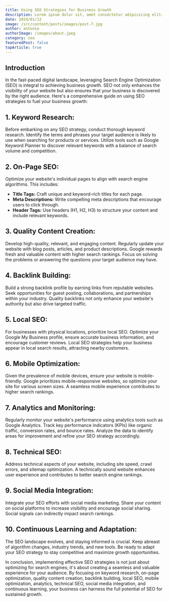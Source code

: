 ```yaml
---
title: Using SEO Strategies for Business Growth
description: Lorem ipsum dolor sit, amet consectetur adipisicing elit. Hic eos odit sequi minima iure natus, odio tempora sit.
date: 2024/01/12
image: /src/content/posts/images/post-7.jpg
author: antonio
authorImage: /images/about.jpeg
category: seo
featuredPost: false
topArticle: true
---
```


## **Introduction**

In the fast-paced digital landscape, leveraging Search Engine Optimization (SEO) is integral to achieving business growth. SEO not only enhances the visibility of your website but also ensures that your business is discovered by the right audience. Here's a comprehensive guide on using SEO strategies to fuel your business growth:

## 1. **Keyword Research:**

Before embarking on any SEO strategy, conduct thorough keyword research. Identify the terms and phrases your target audience is likely to use when searching for products or services. Utilize tools such as Google Keyword Planner to discover relevant keywords with a balance of search volume and competition.

## 2. **On-Page SEO:**

Optimize your website's individual pages to align with search engine algorithms. This includes:

- **Title Tags:** Craft unique and keyword-rich titles for each page.
- **Meta Descriptions:** Write compelling meta descriptions that encourage users to click through.
- **Header Tags:** Use headers (H1, H2, H3) to structure your content and include relevant keywords.

## 3. **Quality Content Creation:**

Develop high-quality, relevant, and engaging content. Regularly update your website with blog posts, articles, and product descriptions. Google rewards fresh and valuable content with higher search rankings. Focus on solving the problems or answering the questions your target audience may have.

## 4. **Backlink Building:**

Build a strong backlink profile by earning links from reputable websites. Seek opportunities for guest posting, collaborations, and partnerships within your industry. Quality backlinks not only enhance your website's authority but also drive targeted traffic.

## 5. **Local SEO:**

For businesses with physical locations, prioritize local SEO. Optimize your Google My Business profile, ensure accurate business information, and encourage customer reviews. Local SEO strategies help your business appear in local search results, attracting nearby customers.

## 6. **Mobile Optimization:**

Given the prevalence of mobile devices, ensure your website is mobile-friendly. Google prioritizes mobile-responsive websites, so optimize your site for various screen sizes. A seamless mobile experience contributes to higher search rankings.

## 7. **Analytics and Monitoring:**

Regularly monitor your website's performance using analytics tools such as Google Analytics. Track key performance indicators (KPIs) like organic traffic, conversion rates, and bounce rates. Analyze the data to identify areas for improvement and refine your SEO strategy accordingly.

## 8. **Technical SEO:**

Address technical aspects of your website, including site speed, crawl errors, and sitemap optimization. A technically sound website enhances user experience and contributes to better search engine rankings.

## 9. **Social Media Integration:**

Integrate your SEO efforts with social media marketing. Share your content on social platforms to increase visibility and encourage social sharing. Social signals can indirectly impact search rankings.

## 10. **Continuous Learning and Adaptation:**

The SEO landscape evolves, and staying informed is crucial. Keep abreast of algorithm changes, industry trends, and new tools. Be ready to adapt your SEO strategy to stay competitive and maximize growth opportunities.

In conclusion, implementing effective SEO strategies is not just about optimizing for search engines; it's about creating a seamless and valuable experience for your audience. By focusing on keyword research, on-page optimization, quality content creation, backlink building, local SEO, mobile optimization, analytics, technical SEO, social media integration, and continuous learning, your business can harness the full potential of SEO for sustained growth.
